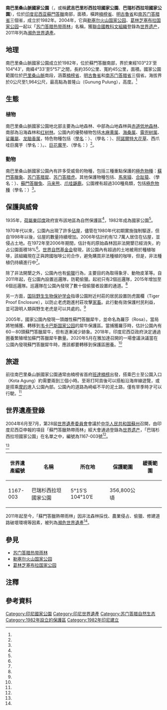 {{noteTA
|G1 = unit;
}}
{{Infobox protected area
| name           = 南巴里桑山脈國家公園
| iucn_category  = II
| photo          = KPL 4301 01 Belibis bird in asam lake.jpg
| photo_caption  = 楠榜省阿薩姆湖（Asam Lake），位於南巴里桑山脈國家公園內
| photo_width    = 270
| map            = Indonesia Sumatra
| map_caption    = 南巴里桑山脈國家公園在蘇門答臘的位置
| map_width      = 270
| location       = {{INA}}[[蘇門答臘|蘇門答臘]]
| coordinates    = {{coord|5|15|S|104|10|E|display=inline,title}}
| area           = {{convert|356,800|ha}}
| established    = 1982年
| governing_body = {{le|環境與森林部 (印度尼西亞)|Ministry of Environment and Forestry (Indonesia)|印度尼西亞環境與森林部}}
| embedded1      = {{designation list | embed=yes
 | designation1            = WHS
 | designation1_date       = 2004 <small>(28屆[[世界遺產委員會|世界遺產委員會]])</small>
 | designation1_type       = 自然遺產
 | designation1_criteria   = (vii) (ix) (x)
 | designation1_partof     = [[苏门答腊热带雨林|苏门答腊热带雨林]]
 | designation1_number     = [https://whc.unesco.org/en/list/1167 1167-003]
 | designation1_free1name  = 地區
 | designation1_free1value = [[亚洲和太平洋地区世界遗产列表|亞洲和太平洋地區]]
 | designation1_free2name  = [[濒危世界遗产名录|瀕危遺產]]
 | designation1_free2value = {{start date|2011}}－至今
}}
}}

'''南巴里桑山脈國家公園'''（{{lang-id|Taman Nasional Bukit Barisan Selatan}}，或稱'''武吉巴里杉西拉坦國家公園'''、'''巴瑞杉西拉坦國家公園'''），位於[[印度尼西亚|印度尼西亚]][[蘇門答臘|蘇門答臘]]南部，面積{{convert|3,568|km2}}，橫跨[[楠榜省|楠榜省]]、[[明古魯省|明古魯省]]和[[南苏门答腊省|南苏门答腊省]]三個省，成立於1982年。2004年，它與[[勒塞尔火山国家公园|勒塞尔火山国家公园]]、[[葛林芝塞布拉国家公园|葛林芝塞布拉国家公园]]一起以「[[苏门答腊热带雨林|苏门答腊热带雨林]]」名稱，獲[[联合国教育、科学及文化组织|聯合國教科文組織]]登錄為[[世界遗产|世界遗产]]，2011年列為[[濒危世界遗产名录|瀕危世界遺產]]。

== 地理 ==
南巴里桑山脈國家公園成立於1982年，位於蘇門答臘南部，界於東經103°23'至104°43'，南緯4°33'至5°57'之間，長約350公里、寬約45公里，面積{{convert|356,800|ha}}。國家公園範圍位於[[巴里桑山脈|巴里桑山脈]]南段，涵蓋[[楠榜省|楠榜省]]、[[明古魯省|明古魯省]]和[[南苏门答腊省|南苏门答腊省]]三個省。海拔界於0公尺至1,964公尺，最高點為普隆山（Gunung Pulung），高度{{convert|1,964|m}}。<ref name="Taman"/>
== 生態 ==
=== 植物 ===
南巴里桑山脈國家公園地北部主要為山地森林、中部為山地森林與[[热带雨林|赤道低地森林]]、南部為沿海森林和[[红树林|红树林]]。公園內的優勢植物包括[[木麻黄属|木麻黄属]]、[[海桑属|海桑属]]、[[露兜树属|露兜树属]]、[[娑羅屬|娑羅屬]]、[[龙脑香属|龙脑香属]]，特色物種包括{{le|南洋棱柱木|Gonystylus bancanus}}（[[學名|學名]]：''{{lang|la|Gonystylus bancanus}}''）、{{le|柯氏異翅香|Anisoptera curtisii}}（學名：''{{lang|la|Anisoptera curtisii}}''）、[[阿諾爾特大花草|阿諾爾特大花草]]、西爪哇巨魔芋（學名：''{{lang|la|Amorphophallus decus-silvae}}''）{{notetag|西爪哇巨魔芋為暫定譯名，為英文通稱「West-java Giant Amorphophallus」之中文直譯，中文俗稱「陰莖花」、「陰莖植物」。}}。、[[巨花魔芋|巨花魔芋]]、{{le|老虎蘭|Grammatophyllum speciosum}}（學名：''{{lang|la|Grammatophyllum speciosum}}''）<ref name="dephut"/>。

=== 動物 ===
南巴里桑山脈國家公園內有許多受威脅的物種，包括三種重點保護的[[極危物種|極危物種]]：[[蘇門答臘象|蘇門答臘象]]、[[苏门答腊犀|苏门答腊犀]]、[[苏门答腊虎|苏门答腊虎]]。其他保護物種包括、[[馬來貘|馬來貘]]、[[合趾猿|合趾猿]]、{{le|黑脊葉猴|Black-crested Sumatran langur}}（學名：''{{lang|la|Presbytis melalophos}}''）、[[蘇門答臘兔|蘇門答臘兔]]、[[马来熊|马来熊]]、[[爪哇鼷鹿|爪哇鼷鹿]]。公園裡有超過300種鳥類，包括[[極危物種|極危物種]]{{le|蘇門答臘地鵑|Sumatran ground cuckoo}}（學名：''{{lang|la|Carpococcyx viridis}}''）<ref name="dephut"/>。

== 保護與威脅 ==
1935年，[[荷屬東印度|荷屬東印度]]政府宣布該地區為自然保護區<ref name="Levang"/>，1982年成為國家公園<ref name="WWF_Indonesia"/>。

1970年代以來，公園內出現了許多[[佔屋|佔屋]]，儘管在1980年代初期實施強制驅逐，但自1998年以後，佔屋的數量持續增加。2006年估計約有12.7萬人居住在佔屋，並侵占土地{{convert|55,000|ha}}。在1972年至2006年期間，估計有{{convert|63,000|ha}}的原始森林因非法開墾已經消失，約占公園面積18%<ref name="Levang"/>。[[世界自然基金会|世界自然基金会]]發現，該公園內有超過{{convert|45,000|ha}}的土地被用於種植咖啡，該組織現在正與跨國咖啡公司合作，避免購買非法種植的咖啡，但是{{As of|2021}}，非法種植仍持續進行中<ref name="NYTimes_210811"/>。

除了非法開墾之外，公園內也有[[偷獵|偷獵]]行為，主要目的為取得象牙、動物皮革等。自2011年起，在公園內設置巡邏隊，防範偷獵。起初只有2個巡邏隊，2015年增加至6個巡邏隊。巡邏隊在公園內發現了數十個偷獵者設置的通道。<ref name="WCS"/>

另一方面，[[国际野生生物保护学会|国际野生生物保护学会]]指導公園附近村莊的居民設置防虎圍欄（Tiger Proof Enclosure），以防止老虎跑進村莊攻擊[[家畜|家畜]]。此行動有效保護村民利益，並可證明人類與野生老虎是可以共處的。<ref name="WCS"/>

2005年，國家公園內發現一頭雌性蘇門答臘犀牛，並命名為羅莎（Rosa）。當局將牠捕獲、轉移到[[韦卡巴斯国家公园|韦卡巴斯国家公园]]的犀牛保護區。當捕獲羅莎時，估計公園內有60－80頭蘇門答臘犀牛，但有逐漸減少跡象。2018年，印度尼西亞政府決定通過圈養繁殖增加蘇門答臘犀牛數量。2020年5月在雅加達召開的一場會議決議當在公園內發現蘇門答臘犀牛時，應該都要轉移到保護區圈養。<ref name="Mongabay_210122"/>

== 旅遊 ==

前往南巴里桑山脈國家公園通常由楠榜省首府[[班達楠榜|班達楠榜]]出發，搭乘巴士至公園入口{{link-id|哥打阿貢|Kota Agung, Tanggamus}}（Kota Agung）約需要兩到三個小時。至哥打阿貢後可以搭船沿海岸線遊覽，或是搭乘[[摩的|摩的]]進入公園內部。公園內的道路為崎嶇不平的泥土路，僅有旱季時才可以行駛。<ref name="Indonesia_Tourism"/>

== 世界遺產登錄 ==
2004年6月至7月，第28屆[[世界遺產委員會|世界遺產委員會]]會議於[[中华人民共和国|中华人民共和国]][[苏州市|蘇州]]召開，由印度尼西亞申報的項目「蘇門答臘熱帶雨林」經大會通過登錄為[[世界遗产|世界遗产]]，「巴瑞杉西拉坦國家公園」{{notetag|世界遺產官方網站的名稱}}在名單之中，編號為1167-003號<ref name="UNESCO_1167"/>。

{{世界遺產基準|7|9|10}}<ref name="UNESCO_1167_maps"/>
{| class="wikitable" width="80%" style="text-align:center"
|+
! style= "width:15%" | 世界遺產編號
! style= "width:25%" | 名稱
! style= "width:25%" | 所在地
! style= "width:20%" | 保護範圍
! 緩衝範圍
|-
| 1167-003
| 巴瑞杉西拉坦國家公園
| 5°15′S 104°10′E
| 356,800公頃
|
|}

2011年起至今，「蘇門答臘熱帶雨林」因非法森林採伐、農業侵占、偷獵、修建道路破壞環境等因素，被列為[[濒危世界遗产名录|瀕危世界遺產]]<ref name="UNESCO_news_764"/>。

== 參見 ==
* [[苏门答腊热带雨林|苏门答腊热带雨林]]
* [[勒塞尔火山国家公园|勒塞尔火山国家公园]]
* [[葛林芝塞布拉国家公园|葛林芝塞布拉国家公园]]

==注釋==
{{notefoot}}

== 參考資料 ==
{{Reflist|30em|refs=

<ref name="dephut">{{cite web|publisher=Ministry of Forestry of Indonesia|url=http://www.dephut.net/uploads/INFORMASI/TN%20INDO-ENGLISH/bukitbarisan_NP.htm|title=Bukit Barisan Selatan National Park|access-date=2013-12-18 |archive-url=https://web.archive.org/web/20131219021803/http://www.dephut.net/uploads/INFORMASI/TN%20INDO-ENGLISH/bukitbarisan_NP.htm|archive-date=2013-12-19 |url-status=dead |language=en }}</ref>

<ref name="Indonesia_Tourism">{{cite web |title=Bukit Barisan National Park II |url=https://www.indonesia-tourism.com/lampung/bukit_barisan_2.html |website=Indonesia Tourism |accessdate=2022-01-24 |language=en |archive-date=2021-05-08 |archive-url=https://web.archive.org/web/20210508080333/https://www.indonesia-tourism.com/lampung/bukit_barisan_2.html |dead-url=no }}</ref>

<ref name="Levang">{{cite journal |author1=Levang, P |author2=Sitorus, S |author3=Gaveau, D.L.A |author4=Sunderland, T.C.H. |title=Landless farmers, sly opportunists, and manipulated voters: the squatters of the Bukit Barisan Selatan National Park |journal=Conservation and Society |year=2012 |volume=10 |issue=3 |pages=243-255 |doi=10.4103/0972-4923.101838 |url=https://www.cifor.org/knowledge/publication/3996/ |accessdate=2022-01-18 |archive-date=2022-01-24 |archive-url=https://web.archive.org/web/20220124132856/https://www.cifor.org/knowledge/publication/3996/ |dead-url=no }}</ref>

<ref name="Mongabay_210122">{{cite news |author1=Dian Wahyu Kusuma |title=Signs, but no sightings: The phantom rhinos of Sumatra’s Bukit Barisan Selatan |url=https://news.mongabay.com/2021/01/signs-but-no-sightings-the-phantom-rhinos-of-sumatras-bukit-barisan-selatan/ |accessdate=2022-01-24 |publisher=Mongabay |date=2021-01-22 |language=en |archive-date=2021-09-29 |archive-url=https://web.archive.org/web/20210929102234/https://news.mongabay.com/2021/01/signs-but-no-sightings-the-phantom-rhinos-of-sumatras-bukit-barisan-selatan/ |dead-url=no }}</ref>

<ref name="NYTimes_210811">{{cite news |author1=Wyatt Williams |title=How Your Cup of Coffee Is Clearing the Jungle |url=https://www.nytimes.com/2021/08/11/magazine/indonesia-rainforest-coffee.html |accessdate=2022-01-18 |publisher=[[纽约时报|纽约时报]] |date=2021-08-11 |language=en |archive-date=2022-01-06 |archive-url=https://web.archive.org/web/20220106184017/https://www.nytimes.com/2021/08/11/magazine/indonesia-rainforest-coffee.html |dead-url=no }}</ref>

<ref name="Taman">{{cite web |title=Berita dari Balai Besar Taman Nasional Bukit Barisan Selatan |url=https://programs.wcs.org/btnbbs/Berita-Terbaru/articleType/ArticleView/articleId/6878/TAMAN-NASIONAL-BUKIT-BARISAN-SELATAN.aspx |publisher=Taman Nasional Bukit Barisan Selatan |accessdate=2022-01-24 |language=id |archive-date=2021-06-05 |archive-url=https://web.archive.org/web/20210605091445/https://programs.wcs.org/btnbbs/Berita-Terbaru/articleType/ArticleView/articleId/6878/TAMAN-NASIONAL-BUKIT-BARISAN-SELATAN.aspx |dead-url=no }}</ref>

<ref name="UNESCO_1167">{{cite web | url=http://whc.unesco.org/en/list/1167 | title=Tropical Rainforest Heritage of Sumatra | publisher=聯合國教科文組織 | accessdate=2021-03-18 | language=en | archive-date=2012-08-09 | archive-url=https://www.webcitation.org/69mtjPKw7?url=http://whc.unesco.org/en/list/1167 | dead-url=no }}</ref>

<ref name="UNESCO_1167_maps">{{cite web | url=http://whc.unesco.org/en/list/1167/multiple=1&unique_number=1344 | title=Tropical Rainforest Heritage of Sumatra, Multiple Locations (3) | publisher=聯合國教科文組織 | accessdate=2022-01-12 | language=en | archive-date=2021-11-10 | archive-url=https://web.archive.org/web/20211110041457/https://whc.unesco.org/en/list/1167/multiple%3D1%26unique_number%3D1344 | dead-url=no }}</ref>

<ref name="UNESCO_news_764">{{cite web |title=Danger listing for Indonesia’s Tropical Rainforest Heritage of Sumatra |url=https://whc.unesco.org/en/news/764 |website=UNESCO World Heritage Centre |date=2011-06-22 |accessdate=2022-01-09 |language=en |archive-date=2011-07-01 |archive-url=https://web.archive.org/web/20110701061053/http://whc.unesco.org/en/news/764/ |dead-url=no }}</ref>

<ref name="WCS">{{cite web |publisher=Wildlife Conservation Society Indonesia |title=BUKIT BARISAN SELATAN NATIONAL PARK |url=https://indonesia.wcs.org/wild-places/bukit-barisan.aspx |accessdate=2022-01-24 |language=en |archive-date=2021-05-22 |archive-url=https://web.archive.org/web/20210522042625/https://indonesia.wcs.org/Wild-Places/Bukit-Barisan.aspx |dead-url=no }}</ref>

<ref name="WWF_Indonesia">{{cite web|publisher=WWF Indonesia |url=http://www.wwf.or.id/en/about_wwf/wherewework/bukitbarisanselatannp.cfm |title=Bukit Barisan Selatan National Park |access-date=2013-12-18 |language=en  |archive-url=https://web.archive.org/web/20200212150049/https://www.wwf.or.id/en/about_wwf/wherewework/bukitbarisanselatannp.cfm |archive-date=2020-02-12 |url-status=dead}}</ref>

}}

{{印度尼西亚世界遗产}}
{{印度尼西亚国家公园}}
[[Category:印尼國家公園|Category:印尼國家公園]]
[[Category:印尼世界遺產|Category:印尼世界遺產]]
[[Category:苏门答腊自然生态|Category:苏门答腊自然生态]]
[[Category:1982年設立的保護區|Category:1982年設立的保護區]]
[[Category:1982年印尼建立|Category:1982年印尼建立]]